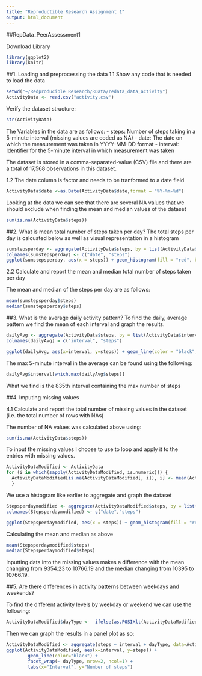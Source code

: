 ```yaml
---
title: "Reproductible Research Assignment 1"
output: html_document
---
```


##RepData_PeerAssessment1


Download Library

```r
library(ggplot2)
library(knitr)
```

##1. Loading and preprocessing the data
1.1 Show any code that is needed to load the data


```r
setwd("~/Redproducible Research/RData/redata_data_activity")
ActivityData <- read.csv("activity.csv")
```


Verify the dataset structure:

```r
str(ActivityData)
```

The Variables in the data are as follows:
- steps: Number of steps taking in a 5-minute interval (missing values are coded as NA)
- date: The date on which the measurement was taken in YYYY-MM-DD format
- interval: Identifier for the 5-minute interval in which measurement was taken

The dataset is stored in a comma-separated-value (CSV) file and there are a total of 17,568 observations in this dataset.

1.2 The date column is factor and needs to be tranformed to a date field

```r
ActivityData$date <-as.Date(ActivityData$date,format = "%Y-%m-%d")
```

Looking at the data we can see that there are several NA values that we should exclude when finding the mean and median values of the dataset

```r
sum(is.na(ActivityData$steps))
```

##2. What is mean total number of steps taken per day?
The total steps per day is calcuated below as well as visual representation in a histogram

```r
sumstepsperday <- aggregate(ActivityData$steps, by = list(ActivityData$date), FUN = sum, na.rm = TRUE)
colnames(sumstepsperday) <- c("date", "steps")
ggplot(sumstepsperday, aes(x = steps)) + geom_histogram(fill = "red", bin = 1000) + labs(title = "Steps Taken Per Day", x = "Steps", y = "Frequency")
```

2.2 Calculate and report the mean and median total number of steps taken per day

The mean and median of the steps per day are as follows:

```r
mean(sumstepsperday$steps)
median(sumstepsperday$steps)
```

##3. What is the average daily activity pattern?
To find the daily, average pattern we find the mean of each interval and graph the results.

```r
dailyAvg <- aggregate(ActivityData$steps, by = list(ActivityData$interval), FUN=mean, na.rm = TRUE)
colnames(dailyAvg) = c("interval", "steps")

ggplot(dailyAvg, aes(x=interval, y=steps)) + geom_line(color = "black", size = 1) + labs(title="Average Daily Pattern", x="Interval", y="Number of steps")
```

The max 5-minute interval in the average can be found using the following:

```r
dailyAvg$interval[which.max(dailyAvg$steps)]
```

What we find is the 835th interval containing the max number of steps

##4. Imputing missing values

4.1 Calculate and report the total number of missing values in the dataset (i.e. the total number of rows with NAs)

The number of NA values was calculated above using:

```r
sum(is.na(ActivityData$steps))
```


To input the missing values I choose to use to loop and apply it to the entries with missing values. 

```r
ActivityDataModified <- ActivityData
for (i in which(sapply(ActivityDataModified, is.numeric))) {
  ActivityDataModified[is.na(ActivityDataModified[, i]), i] <- mean(ActivityDataModified[, i],  na.rm = TRUE)
  }

```


We use a histogram like earlier to aggregate and graph the dataset

```r
Stepsperdaymodified <- aggregate(ActivityDataModified$steps, by = list(ActivityDataModified$date), FUN=sum, na.rm=TRUE)
colnames(Stepsperdaymodified) <- c("date","steps")

ggplot(Stepsperdaymodified, aes(x = steps)) + geom_histogram(fill = "red", binwidth = 1000) + labs(title = "Steps Taken Per Day", x = "Steps", y = "Frequency")
```

Calculating the mean and median as above

```r
mean(Stepsperdaymodified$steps)
median(Stepsperdaymodified$steps)

```

Inputting data into the missing values makes a difference with the mean changing from 9354.23 to 10766.19 and the median changing from 10395 to 10766.19.


##5. Are there differences in activity patterns between weekdays and weekends?

To find the different activity levels by weekday or weekend we can use the following:

```r
ActivityDataModified$dayType <-  ifelse(as.POSIXlt(ActivityDataModified$date)$wday %in% c(0,6), 'weekend', 'weekday')
```

Then we can graph the results in a panel plot as so:

```r
ActivityDataModified <- aggregate(steps ~ interval + dayType, data=ActivityDataModified, mean)
ggplot(ActivityDataModified, aes(x=interval, y=steps)) + 
        geom_line(color="black") + 
        facet_wrap(~ dayType, nrow=2, ncol=1) +
        labs(x="Interval", y="Number of steps")
```